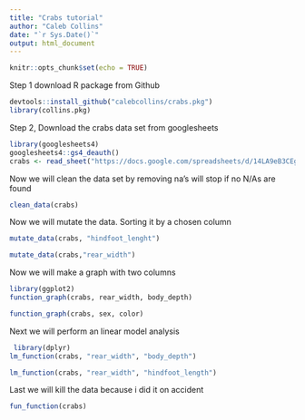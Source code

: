 ```yaml
---
title: "Crabs tutorial"
author: "Caleb Collins"
date: "`r Sys.Date()`"
output: html_document
---
```


```r
knitr::opts_chunk$set(echo = TRUE)
```

Step 1 download R package from Github

```r
devtools::install_github("calebcollins/crabs.pkg")
library(collins.pkg)
```
Step 2, Download the crabs data set from googlesheets

```r
library(googlesheets4)
googlesheets4::gs4_deauth()
crabs <- read_sheet("https://docs.google.com/spreadsheets/d/14LA9eB3CEgEosqUwT7zkhjfiNsGt6zKu9BU9xAx3BUo/edit?usp=sharing")
```
Now we will clean the data set by removing na's will stop if no N/As are found 

```r
clean_data(crabs)
```


Now we will mutate the data. Sorting it by a chosen column
```r
mutate_data(crabs, "hindfoot_lenght")

mutate_data(crabs,"rear_width")
```

Now we will make a graph with two columns 
```r
library(ggplot2)
function_graph(crabs, rear_width, body_depth)
```
```r
function_graph(crabs, sex, color)
```

Next we will perform an linear model analysis

```r
 library(dplyr)
lm_function(crabs, "rear_width", "body_depth")
```

```r
lm_function(crabs, "rear_width", "hindfoot_length")
```

Last we will kill the data because i did it on accident 
```r
fun_function(crabs)
```
